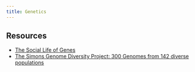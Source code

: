 ```yaml
---
title: Genetics
---
```


## Resources

- [The Social Life of Genes](https://psmag.com/social-justice/the-social-life-of-genes-64616)
- [The Simons Genome Diversity Project: 300 Genomes from 142 diverse populations](https://www.nature.com/articles/nature18964)